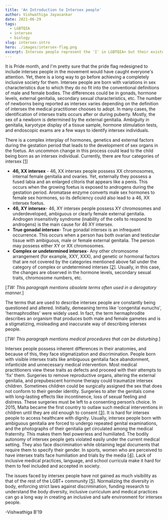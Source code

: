```yaml
---
title: 'An Introduction to Intersex people'
author: Vishwathiga Jayasankar
date: 2021-06-29
tags: 
  - LGBTQIA
  - intersex
  - biology
slug: intersex-intro
hero: ./images/intersex-flag.png
excerpt: Intersex people represent the 'I' in LGBTQIA+ but their existence is often erased-- in society, the media and in popular culture. 
---
```


It is Pride month, and I'm pretty sure that the pride flag redesigned to include intersex people in the movement would have caught everyone's attention. Yet, there is a long way to go before achieving a completely inclusive society for them.
Intersex people are born with variations in sex characteristics due to which they do no fit into the conventional definitions of male and female bodies. The differences could be in gonads, hormone levels, external genitalia, secondary sexual characteristics, etc. The number of newborns being reported as intersex varies depending on the definition of intersex the medical practitioner chooses to adopt. In many cases, the identification of intersex traits occurs after or during puberty. Mostly, the sex of a newborn is determined by the external genitalia. Ambiguity in genitalia, karyotype display of a tissue sample, hormone stimulation tests, and endoscopic exams are a few ways to identify intersex individuals. 

There is a complex interplay of hormones, genetics and external factors during the gestation period that leads to the development of sex organs in the foetus. An uncommon change in this process could lead to the child being born as an intersex individual. Currently, there are four categories of intersex [[1]](https://en.wikipedia.org/wiki/Intersex#Medical_classifications)

- **46, XX intersex** - 46, XX intersex people possess XX chromosomes, internal female genitalia and ovaries. Yet, externally they possess a fused labia and an enlarged clitoris that appears like a penis. This occurs when the growing foetus is exposed to androgens during the gestation period. Aromatase enzyme converts male sex hormones to female sex hormones, so its deficiency could also lead to a 46, XX intersex foetus.
- **46, XY intersex**- 46, XY intersex people possess XY chromosomes and underdeveloped, ambiguous or clearly female external genitalia. Androgen insensitivity syndrome (inability of the cells to respond to androgens) is the main cause for 46 XY intersex.
- **True gonadal intersex**- True gonadal intersex is an infrequent occurrence. This occurs when a person has both ovarian and testicular tissue with ambiguous, male or female external genitalia. The person may possess either XY or XX chromosomes.
- **Complex or undetermined intersex**-  Any other chromosome arrangement (for example, XXY, XXX), and genetic or hormonal factors that are not covered by the categories mentioned above fall under the category of complex or undetermined intersex [[2]](https://medlineplus.gov/ency/article/001669.htm). Usually, in this case, the changes are observed in the hormone levels, secondary sexual traits, chromosome numbers, etc.

[*TW: This paragraph mentions obsolete terms often used in a derogatory manner.*]

The terms that are used to describe intersex people are constantly being questioned and altered. Initially, demeaning terms like 'congenital eunuchs', 'hermaphrodites' were widely used. In fact, the term hermaphrodite describes an organism that produces both male and female gametes and is a stigmatizing, misleading and inaccurate way of describing intersex people.

[*TW: This paragraph mentions medical procedures that can be disturbing.*]

Intersex people possess inherent differences in their anatomies, and because of this, they face stigmatization and discrimination. People born with visible intersex traits like ambiguous genitalia face abandonment, infanticide and unnecessary medical intervention. Most medical practitioners view these traits as defects and proceed with their attempts to 'fix' them. Surgeries to remove reproductive organs, altering the external genitalia, and prepubescent hormone therapy could traumatize intersex children. Sometimes children could be surgically assigned the sex that does not conform to their gender identity. Surgeries to alter the genitals come with long-lasting effects like incontinence, loss of sexual feeling and distress. These surgeries must be left to a consenting person’s choice. In 2015, Malta became the first country to outlaw such medical interventions in children until they are old enough to consent [[3]](https://www.opensocietyfoundations.org/explainers/what-are-intersex-rights).  It is hard for intersex people to access healthcare with dignity. Usually, intersex people born with ambiguous genitalia are forced to undergo repeated genital examinations, and the photographs of their genitalia get circulated among the medical fraternity. This makes them feel powerless and humiliated. The bodily autonomy of intersex people gets violated easily under the current medical setting. They also face discrimination while obtaining legal documents that require them to specify their gender. In sports, women who are perceived to have intersex traits face humiliation and trials by the media [[4]](https://en.wikipedia.org/wiki/Discrimination_against_intersex_people#cite_note-73). Lack of inclusive medical practices, language, and school curricula make it hard for them to feel included and accepted in society. 

The issues faced by intersex people have not gained as much visibility as that of the rest of the LGBT+ community [[5]](https://ihra.org.au/wp-content/uploads/key/Employer-Guide-Intersex-Inclusion.pdf). Normalizing the diversity in body, enforcing strict laws against discrimination, funding research to understand the body diversity, inclusive curriculum and medical practices can go a long way in creating an inclusive and safe environment for intersex people.  
  
-Vishwathiga B'19
 
 

